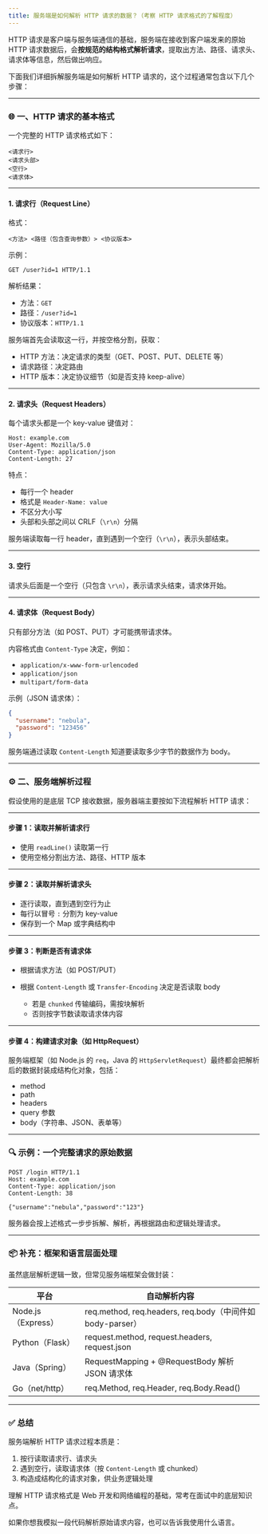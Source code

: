 ```yaml
---
title: 服务端是如何解析 HTTP 请求的数据？（考察 HTTP 请求格式的了解程度）
---
```


HTTP 请求是客户端与服务端通信的基础，服务端在接收到客户端发来的原始 HTTP 请求数据后，会**按规范的结构格式解析请求**，提取出方法、路径、请求头、请求体等信息，然后做出响应。

下面我们详细拆解服务端是如何解析 HTTP 请求的，这个过程通常包含以下几个步骤：

---

### 🌐 一、HTTP 请求的基本格式

一个完整的 HTTP 请求格式如下：

```
<请求行>
<请求头部>
<空行>
<请求体>
```

---

#### 1. 请求行（Request Line）

格式：

```
<方法> <路径（包含查询参数）> <协议版本>
```

示例：

```
GET /user?id=1 HTTP/1.1
```

解析结果：

* 方法：`GET`
* 路径：`/user?id=1`
* 协议版本：`HTTP/1.1`

服务端首先会读取这一行，并按空格分割，获取：

* HTTP 方法：决定请求的类型（GET、POST、PUT、DELETE 等）
* 请求路径：决定路由
* HTTP 版本：决定协议细节（如是否支持 keep-alive）

---

#### 2. 请求头（Request Headers）

每个请求头都是一个 key-value 键值对：

```
Host: example.com
User-Agent: Mozilla/5.0
Content-Type: application/json
Content-Length: 27
```

特点：

* 每行一个 header
* 格式是 `Header-Name: value`
* 不区分大小写
* 头部和头部之间以 CRLF（`\r\n`）分隔

服务端读取每一行 header，直到遇到一个空行（`\r\n`），表示头部结束。

---

#### 3. 空行

请求头后面是一个空行（只包含 `\r\n`），表示请求头结束，请求体开始。

---

#### 4. 请求体（Request Body）

只有部分方法（如 POST、PUT）才可能携带请求体。

内容格式由 `Content-Type` 决定，例如：

* `application/x-www-form-urlencoded`
* `application/json`
* `multipart/form-data`

示例（JSON 请求体）：

```json
{
  "username": "nebula",
  "password": "123456"
}
```

服务端通过读取 `Content-Length` 知道要读取多少字节的数据作为 body。

---

### ⚙️ 二、服务端解析过程

假设使用的是底层 TCP 接收数据，服务器端主要按如下流程解析 HTTP 请求：

---

#### 步骤 1：读取并解析请求行

* 使用 `readLine()` 读取第一行
* 使用空格分割出方法、路径、HTTP 版本

---

#### 步骤 2：读取并解析请求头

* 逐行读取，直到遇到空行为止
* 每行以冒号 `:` 分割为 key-value
* 保存到一个 Map 或字典结构中

---

#### 步骤 3：判断是否有请求体

* 根据请求方法（如 POST/PUT）
* 根据 `Content-Length` 或 `Transfer-Encoding` 决定是否读取 body

  * 若是 `chunked` 传输编码，需按块解析
  * 否则按字节数读取请求体内容

---

#### 步骤 4：构建请求对象（如 HttpRequest）

服务端框架（如 Node.js 的 `req`，Java 的 `HttpServletRequest`）最终都会把解析后的数据封装成结构化对象，包括：

* method
* path
* headers
* query 参数
* body（字符串、JSON、表单等）

---

### 🔍 示例：一个完整请求的原始数据

```
POST /login HTTP/1.1
Host: example.com
Content-Type: application/json
Content-Length: 38

{"username":"nebula","password":"123"}
```

服务器会按上述格式一步步拆解、解析，再根据路由和逻辑处理请求。

---

### 📦 补充：框架和语言层面处理

虽然底层解析逻辑一致，但常见服务端框架会做封装：

| 平台               | 自动解析内容                                              |
| ---------------- | --------------------------------------------------- |
| Node.js（Express） | req.method, req.headers, req.body（中间件如 body-parser） |
| Python（Flask）    | request.method, request.headers, request.json       |
| Java（Spring）     | RequestMapping + @RequestBody 解析 JSON 请求体           |
| Go（net/http）     | req.Method, req.Header, req.Body.Read()             |

---

### ✅ 总结

服务端解析 HTTP 请求过程本质是：

1. 按行读取请求行、请求头
2. 遇到空行，读取请求体（按 `Content-Length` 或 chunked）
3. 构造成结构化的请求对象，供业务逻辑处理

理解 HTTP 请求格式是 Web 开发和网络编程的基础，常考在面试中的底层知识点。

如果你想我模拟一段代码解析原始请求内容，也可以告诉我使用什么语言。
